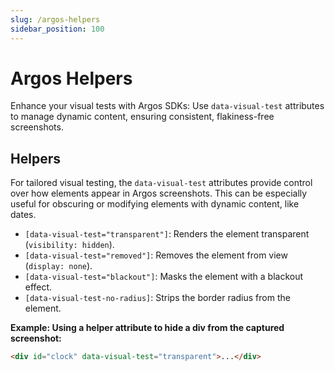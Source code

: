 ```yaml
---
slug: /argos-helpers
sidebar_position: 100
---
```


# Argos Helpers

Enhance your visual tests with Argos SDKs: Use `data-visual-test` attributes to manage dynamic content, ensuring consistent, flakiness-free screenshots.

## Helpers

For tailored visual testing, the `data-visual-test` attributes provide control over how elements appear in Argos screenshots. This can be especially useful for obscuring or modifying elements with dynamic content, like dates.

- `[data-visual-test="transparent"]`: Renders the element transparent (`visibility: hidden`).
- `[data-visual-test="removed"]`: Removes the element from view (`display: none`).
- `[data-visual-test="blackout"]`: Masks the element with a blackout effect.
- `[data-visual-test-no-radius]`: Strips the border radius from the element.

**Example: Using a helper attribute to hide a div from the captured screenshot:**

```html
<div id="clock" data-visual-test="transparent">...</div>
```
